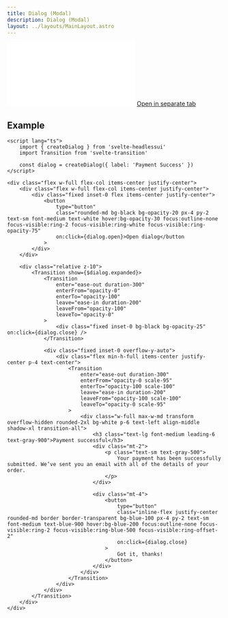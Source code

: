 ```yaml
---
title: Dialog (Modal)
description: Dialog (Modal)
layout: ../layouts/MainLayout.astro
---
```


<iframe class="w-full h-[378px] mt-8 mb-4 rounded-xl" src="/svelte-headlessui/example/dialog" frameborder="0" scrolling="no"></iframe>
<a href="/svelte-headlessui/example/dialog" target="_blank">
	Open in separate tab
</a>

## Example

```svelte
<script lang="ts">
	import { createDialog } from 'svelte-headlessui'
	import Transition from 'svelte-transition'

	const dialog = createDialog({ label: 'Payment Success' })
</script>

<div class="flex w-full flex-col items-center justify-center">
	<div class="flex w-full flex-col items-center justify-center">
		<div class="fixed inset-0 flex items-center justify-center">
			<button
				type="button"
				class="rounded-md bg-black bg-opacity-20 px-4 py-2 text-sm font-medium text-white hover:bg-opacity-30 focus:outline-none focus-visible:ring-2 focus-visible:ring-white focus-visible:ring-opacity-75"
				on:click={dialog.open}>Open dialog</button
			>
		</div>
	</div>

	<div class="relative z-10">
		<Transition show={$dialog.expanded}>
			<Transition
				enter="ease-out duration-300"
				enterFrom="opacity-0"
				enterTo="opacity-100"
				leave="ease-in duration-200"
				leaveFrom="opacity-100"
				leaveTo="opacity-0"
			>
				<div class="fixed inset-0 bg-black bg-opacity-25" on:click={dialog.close} />
			</Transition>

			<div class="fixed inset-0 overflow-y-auto">
				<div class="flex min-h-full items-center justify-center p-4 text-center">
					<Transition
						enter="ease-out duration-300"
						enterFrom="opacity-0 scale-95"
						enterTo="opacity-100 scale-100"
						leave="ease-in duration-200"
						leaveFrom="opacity-100 scale-100"
						leaveTo="opacity-0 scale-95"
					>
						<div class="w-full max-w-md transform overflow-hidden rounded-2xl bg-white p-6 text-left align-middle shadow-xl transition-all">
							<h3 class="text-lg font-medium leading-6 text-gray-900">Payment successful</h3>
							<div class="mt-2">
								<p class="text-sm text-gray-500">
									Your payment has been successfully submitted. We’ve sent you an email with all of the details of your order.
								</p>
							</div>

							<div class="mt-4">
								<button
									type="button"
									class="inline-flex justify-center rounded-md border border-transparent bg-blue-100 px-4 py-2 text-sm font-medium text-blue-900 hover:bg-blue-200 focus:outline-none focus-visible:ring-2 focus-visible:ring-blue-500 focus-visible:ring-offset-2"
									on:click={dialog.close}
								>
									Got it, thanks!
								</button>
							</div>
						</div>
					</Transition>
				</div>
			</div>
		</Transition>
	</div>
</div>
```
